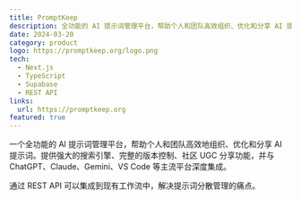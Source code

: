 ```yaml
---
title: PromptKeep
description: 全功能的 AI 提示词管理平台，帮助个人和团队高效组织、优化和分享 AI 提示词
date: 2024-03-20
category: product
logo: https://promptkeep.org/logo.png
tech:
  - Next.js
  - TypeScript
  - Supabase
  - REST API
links:
  url: https://promptkeep.org
featured: true
---
```


一个全功能的 AI 提示词管理平台，帮助个人和团队高效地组织、优化和分享 AI 提示词。提供强大的搜索引擎、完整的版本控制、社区 UGC 分享功能，并与 ChatGPT、Claude、Gemini、VS Code 等主流平台深度集成。

通过 REST API 可以集成到现有工作流中，解决提示词分散管理的痛点。
